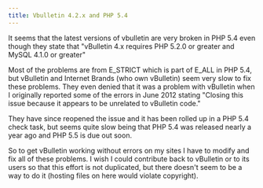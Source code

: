 ```yaml
---
title: Vbulletin 4.2.x and PHP 5.4
---
```

It seems that the latest versions of vbulletin are very broken in PHP 5.4 even though they state that "vBulletin 4.x requires PHP 5.2.0 or greater and MySQL 4.1.0 or greater" 

Most of the problems are from E_STRICT which is part of E_ALL in PHP 5.4, but vBulletin and Internet Brands (who own vBulletin) seem very slow to fix these problems. They even denied that it was a problem with vBulletin when I originally reported some of the errors in June 2012 stating "Closing this issue because it appears to be unrelated to vBulletin code."  

They have since reopened the issue and it has been rolled up in a PHP 5.4 check task, but seems quite slow being that PHP 5.4 was released nearly a year ago and PHP 5.5 is due out soon.  

So to get vBulletin working without errors on my sites I have to modify and fix all of these problems. I wish I could contribute back to vBulletin or to its users so that this effort is not duplicated, but there doesn't seem to be a way to do it (hosting files on here would violate copyright).  

